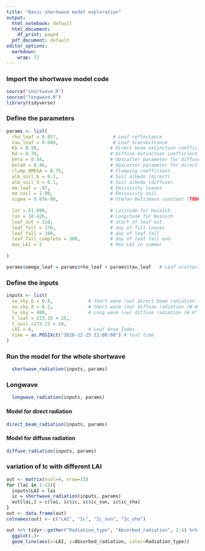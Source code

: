 ```yaml
---
title: "Basic shortwave model exploration"
output:
  html_notebook: default
  html_document:
    df_print: paged
  pdf_document: default
editor_options: 
  markdown: 
    wrap: 72
---
```


### Import the shortwave model code

```r
source("shortwave.R")
source("longwave.R")
library(tidyverse)
```

### Define the parameters

```r
params <- list(
  rho_leaf = 0.057,                    # Leaf reflectance
  tau_leaf = 0.048,                    # Leaf transmittance
  Kb = 0.58,                          # Direct beam extinction coefficient
  Kd = 0.70,                          # Diffuse extinction coefficient
  beta = 0.54,                        # Upscatter parameter for diffuse radiation
  beta0 = 0.46,                       # Upscatter parameter for direct beam radiation
  clump_OMEGA = 0.75,                 # Clumping coefficient 
  alb_soil_b = 0.1,                   # Soil albedo (direct)  
  alb_soil_d = 0.1,                   # Soil albedo (diffuse)
  em_leaf = .97,                      # Emissivity leaves
  em_soil = 1.00,                     # Emissivity soil
  sigma = 5.67e-08,                   # Stefan-Boltzmann constant (TODO: Unit)
  
  lat = 51.099,                       # Latitude for Hainich 
  lon = 10.426,                       # Longitude for Hainich
  leaf_out = 110,                     # start of leaf out
  leaf_full = 170,                    # day of full leaves
  leaf_fall = 280,                    # day of leaf fall
  leaf_fall_complete = 300,           # day of leaf fall end
  max_LAI = 5                         # Max LAI in summer
  
)

params$omega_leaf = params$rho_leaf + params$tau_leaf   # Leaf scattering coefficient
```

### Define the inputs

```r
inputs <- list(
  sw_sky_b = 0.8,             # Short wave (sw) direct beam radiation (W m^-2)
  sw_sky_d = 0.2,             # Short wave (sw) diffuse radiation (W m^-2)
  lw_sky = 400,               # Long wave (sw) diffuse radiation (W m^-2)
  t_leaf = 273.15 + 25,
  t_soil =273.15 + 20,
  LAI = 6,                    # Leaf Area Index
  time = as.POSIXct("2020-12-25 12:00:00") # test time
)

```

### Run the model for the whole shortwave

```r
  shortwave_radiation(inputs, params)
```

### Longwave

```r
  longwave_radiation(inputs, params)
```

#### Model for direct radiation

```r
direct_beam_radiation(inputs, params)
```

#### Model for diffuse radiation

```r
diffuse_radiation(inputs, params)
```

### variation of Ic with different LAI

```r
out <- matrix(ncol=4, nrow=15)
for (lai in 1:15){
  inputs$LAI = lai
  ic = shortwave_radiation(inputs, params)
  out[lai,] = c(lai, ic$ic, ic$ic_sun, ic$ic_sha)
}
out <- data.frame(out)
colnames(out) <- c("LAI", "Ic", "Ic_sun", "Ic_sha")

out %>% tidyr::gather("Radiation_type", "Absorbed_radiation", 2:4) %>%
  ggplot(.)+
  geom_line(aes(x=LAI, y=Absorbed_radiation, color=Radiation_type))

```